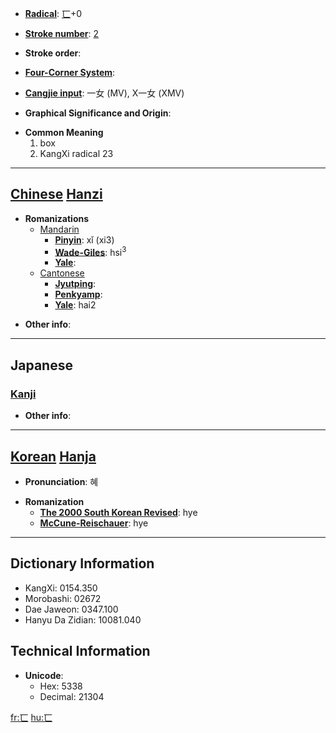 * '''[[Wiktionary:Chinese radical index| Radical]]''': [[Wiktionary:Chinese radical index 匸|匸]]+0

* '''[[Wiktionary:Chinese total strokes index|Stroke number]]''': [[Wiktionary:Chinese total strokes index 2|2]]

* '''Stroke order''': 

* '''[[Wiktionary:Chinese four corner index|Four-Corner System]]''': 

* '''[[Wiktionary:Chinese Cangjie index|Cangjie input]]''': 一女 (MV), X一女 (XMV)

* '''Graphical Significance and Origin''': 

* '''Common Meaning'''
*#box
*# KangXi radical 23


----

== [[Chinese]] [[Hanzi]] ==

* '''Romanizations'''
** [[Mandarin]]
*** '''[[Pinyin]]''': xǐ (xi3)
*** '''[[Wade-Giles]]''': hsi<sup>3</sup>
*** '''[[Yale]]''': 
**[[Cantonese]]
***'''[[Jyutping]]''':
***'''[[Penkyamp]]''': 
***'''[[Yale]]''': hai2

* '''Other info''': 

----

==Japanese==
===[[Kanji]]===
{{kanji|on readings=[[けい]] (kei)|kun readings=[[かくす]] (kakusu), [[おおう]] (oou)}}

* '''Other info''':  

----

== [[Korean]] [[Hanja]] ==

* '''Pronunciation''': 혜

* '''Romanization'''
** '''[[The 2000 South Korean Revised Romanization|The 2000 South Korean Revised]]''': hye
** '''[[McCune-Reischauer]]''': hye

----

== Dictionary Information ==

* KangXi: 0154.350
* Morobashi: 02672
* Dae Jaweon: 0347.100
* Hanyu Da Zidian: 10081.040

== Technical Information ==

* '''Unicode''':
** Hex: 5338
** Decimal: 21304

[[fr:匸]]
[[hu:匸]]